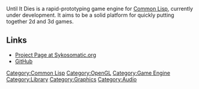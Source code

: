 Until It Dies is a rapid-prototyping game engine for [[Common Lisp]], currently under development. It aims to be a solid platform for quickly putting together 2d and 3d games.

== Links ==
* [http://redmine.sykosomatic.org/projects/uid Project Page at Sykosomatic.org]
* [http://github.com/sykopomp/until-it-dies GitHub]

[[Category:Common Lisp]]
[[Category:OpenGL]]
[[Category:Game Engine]]
[[Category:Library]]
[[Category:Graphics]]
[[Category:Audio]]